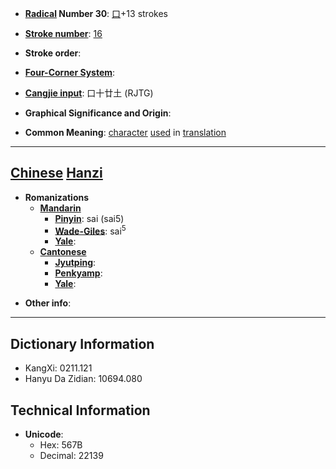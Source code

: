 * '''[[Wiktionary:Chinese radical index| Radical]] Number 30''': [[Wiktionary:Chinese radical index 口|口]]+13 strokes

* '''[[Wiktionary:Chinese total strokes index|Stroke number]]''': [[Wiktionary:Chinese total strokes index 16|16]]

* '''Stroke order''': 

* '''[[Wiktionary:Chinese four corner index|Four-Corner System]]''': 

* '''[[Wiktionary:Chinese Cangjie index|Cangjie input]]''': 口十廿土 (RJTG)

* '''Graphical Significance and Origin''': 

* '''Common Meaning''': [[character]] [[use]]d in [[translation]]

----

== [[Chinese]] [[Hanzi]] ==

* '''Romanizations'''
** '''[[Mandarin]]'''
*** '''[[Pinyin]]''': sai (sai5)
*** '''[[Wade-Giles]]''': sai<sup>5</sup>
*** '''[[Yale]]''': 
** '''[[Cantonese]]'''
*** '''[[Jyutping]]''':
*** '''[[Penkyamp]]''': 
*** '''[[Yale]]''': 

* '''Other info''': 

----

== Dictionary Information ==

* KangXi: 0211.121
* Hanyu Da Zidian: 10694.080

== Technical Information ==

* '''Unicode''':
** Hex: 567B
** Decimal: 22139
